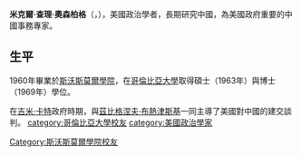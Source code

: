 '''米克爾·查理·奧森柏格'''（{{lang|en|Michel Charles Oksenberg}}，{{bd|1938年||2001年||catIdx=Oksenberg, Michel}}），美國政治學者，長期研究中國，為美國政府重要的中國事務專家。
==生平==
1960年畢業於[[斯沃斯莫爾學院|斯沃斯莫爾學院]]，在[[哥倫比亞大學|哥倫比亞大學]]取得碩士（1963年）與博士（1969年）學位。

在[[吉米·卡特|吉米·卡特]]政府時期，與[[茲比格涅夫·布熱津斯基|茲比格涅夫·布熱津斯基]]一同主導了美國對中國的建交談判。
{{Authority control}}
{{DEFAULTSORT:Oksenberg, Michel}}
{{us-bio-stub}}
[[Category:斯沃斯莫爾學院校友|Category:斯沃斯莫爾學院校友]]
[[category:哥倫比亞大學校友|category:哥倫比亞大學校友]]
[[category:美國政治學家|category:美國政治學家]]